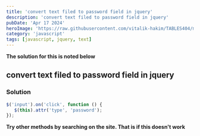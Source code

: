 ---
title: 'convert text filed to password field in jquery'
description: 'convert text filed to password field in jquery'
pubDate: 'Apr 17 2024'
heroImage: 'https://raw.githubusercontent.com/vitalik-hakim/TABLES404/main/error_b/JavaScript.png'
category: 'javascript'
tags: [javascript, jquery, text]
---

**The solution for this is noted below**

## convert text filed to password field in jquery

### Solution

```javascript
$('input').on('click', function () {
   $(this).attr('type', 'password'); 
});
```
**Try other methods by searching on the site. That is if this doesn't work**
